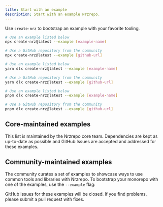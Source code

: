 ```yaml
---
title: Start with an example
description: Start with an example Nrzrepo.
---
```



Use `create-nrz` to bootstrap an example with your favorite tooling.

<PackageManagerTabs>
<Tab>

```bash title="Terminal"
# Use an example listed below
npx create-nrz@latest --example [example-name]

# Use a GitHub repository from the community
npx create-nrz@latest --example [github-url]
```

</Tab>

<Tab>

```bash title="Terminal"
# Use an example listed below
yarn dlx create-nrz@latest --example [example-name]

# Use a GitHub repository from the community
yarn dlx create-nrz@latest --example [github-url]
```

</Tab>

<Tab>

```bash title="Terminal"
# Use an example listed below
pnpm dlx create-nrz@latest --example [example-name]

# Use a GitHub repository from the community
pnpm dlx create-nrz@latest --example [github-url]
```

</Tab>
</PackageManagerTabs>

## Core-maintained examples

This list is maintained by the Nrzrepo core team. Dependencies are kept as up-to-date as possible and GitHub Issues are accepted and addressed for these examples.

<ExamplesTable coreMaintained />

## Community-maintained examples

The community curates a set of examples to showcase ways to use common tools and libraries with Nrzrepo. To bootstrap your monorepo with one of the examples, use the `--example` flag:

<Callout type="good-to-know">
  GitHub Issues for these examples will be closed. If you find problems, please
  submit a pull request with fixes.
</Callout>

<ExamplesTable />
